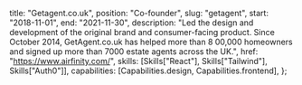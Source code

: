 
  title: "Getagent.co.uk",
  position: "Co-founder",
  slug: "getagent",
  start: "2018-11-01",
  end: "2021-11-30",
  description:
    "Led the design and development of the original brand and consumer-facing product. Since October 2014, GetAgent.co.uk has helped more than 8 00,000 homeowners and signed up more than 7000 estate agents across the UK.",
  href: "https://www.airfinity.com/",
  skills: [Skills["React"], Skills["Tailwind"], Skills["Auth0"]],
  capabilities: [Capabilities.design, Capabilities.frontend],
};
